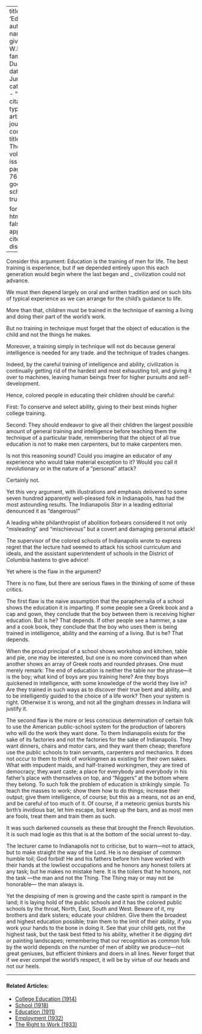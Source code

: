 
---
title: 'Education'
author:
  - name:
      given: W.E.B.
      family: Du Bois
date: Jun. 1912
categories: 
  - ""
citation: 
  type: article-journal
  container-title: The Crisis
  volume: 4
  issue: 2
  page: 74-76
google-scholar: true

format:
  html:
    toc: false
    appendix-cite-as: display
---



Consider this argument: Education is the training of men for life. The best training is experience, but if we depended entirely upon this each generation would begin where the last began and _ civilization could not advance. 

We must then depend largely on oral and written tradition and on such bits of typical experience as we can arrange for the child's guidance to life. 

More than that, children must be trained in the technique of earning a living and doing their part of the world's work. 

But no training in technique must forget that the object of education is the child and not the things he makes. 

Moreover, a training simply in technique will not do because general intelligence is needed for any trade. and the technique of trades changes. 

Indeed, by the careful training of intelligence and ability, civilization is continually getting rid of the hardest and most exhausting toil, and giving it over to machines, leaving human beings freer for higher pursuits and  self-development. 

Hence, colored people in educating their children should be careful: 

First: To conserve and select ability, giving to their best minds higher college training. 

Second: They should endeavor to give all their children the largest possible amount of general training and intelligence before teaching them the technique of a particular trade, remembering that the object of all true education is not to make men carpenters, but to make carpenters men. 

Is not this reasoning sound? Could you imagine an educator of any experience who would take material exception to it? Would you call it revolutionary or in the nature of a "personal" attack? 

Certainly not. 

Yet this very argument, with illustrations and emphasis delivered to some seven hundred apparently well-pleased folk in Indianapolis, has had the most astounding results. The Indianapolis *Star* in a leading editorial denounced it as "dangerous!" 

A leading white philanthropist of abolition forbears considered it not only "misleading" and "mischievous" but a covert and damaging personal attack! 

The supervisor of the colored schools of Indianapolis wrote to express regret that the lecture had seemed to attack his school curriculum and ideals, and the assistant superintendent of schools in the District of Columbia hastens to give advice! 

Yet where is the flaw in the argument? 

There is no flaw, but there are serious flaws in the thinking of some of these critics. 

The first flaw is the naive assumption that the paraphernalia of a school shows the education it is imparting. If some people see a Greek book and a cap and gown, they conclude that the boy between them is receiving higher education. But is he? That depends. If other people see a hammer, a saw and a cook book, they conclude that the boy who uses them is being trained in intélligence, ability and the earning of a living. But is he? That depends. 

When the proud principal of a school shows workshop and kitchen, table and pie, one may be interested, but one is no more convinced than when another shows an array of Greek roots and rounded phrases. One must merely remark: The end of education is neither the table nor the phrase—it is the boy; what kind of boys are you training here? Are they boys quickened in intelligence, with some knowledge of the world they live in? Are they trained in such ways as to discover their true bent and ability, and to be intelligently guided to the choice of a life work? Then your system is right. Otherwise it is wrong, and not all the gingham dresses in Indiana will justify it. 

The second flaw is the more or less conscious determination of certain folk to use the American public-school system for the production of laborers who will do the work they want done. To them Indianapolis exists for the sake of its factories and not the factories for the sake of Indianapolis. They want dinners, chairs and motor cars, and they want them cheap; therefore use the public schools to train servants, carpenters and mechanics. It does not occur to them to think of workingmen as existing for their own sakes. What with impudent maids, and half-trained workingmen, they are tired of democracy; they.want caste; a place for everybody and everybody in his father's place with themselves on top, and "Niggers" at the bottom where they belong. To such folk the problem of education is strikingly simple. To teach the masses to work; show them how to do things; increase their output; give them intelligence, of course; but this as a means, not as an end, and be careful of too much of it. Of course, if a meteoric genius bursts his birth's invidious bar, let him escape, but keep up the bars, and as most men are fools, treat them and train them as such. 

It was such darkened counsels as these that brought the French Revolution. It is such mad logie as this that is at the bottom of the social unrest to-day. 

The lecturer came to Indianapolis not to criticise, but to warn—not to attack, but to make straight the way of the Lord. He is no despiser of common humble toil; God forbid! He and his fathers before him have worked with their hands at the lowliest occupations and he honors any honest toilers at any task; but he makes no mistake here. It is the toilers that he honors, not the task —the man and not the Thing. The Thing may or may not be honorable— the man always is. 

Yet the despising of men is growing and the caste spirit is rampant in the land; it is laying hold of the public schools and it has the colored public schools by the throat, North, East, South and West. Beware of it, my brothers and dark sisters; educate your children. Give them the broadest and highest education possible; train them to the limit of their ability, if you work your hands to the bone in doing it. See that your child gets, not the highest task, but the task best fitted to his ability, whether it be digging dirt or painting landscapes; remembering that our recognition as common folk by the world depends on the number of men of ability we produce—not great geniuses, but efficient thinkers and doers in all lines. Never forget that if we ever compel the world's respect, it will be by virtue of our heads and not our heels. 

<!-- Similar articles start here -->

<hr>
#### Related Articles:

* [College Education (1914)](/Volumes/08/03/college_education.html)
* [School (1918)](/Volumes/16/06/school.html)
* [Education (1911)](/Volumes/01/04/education.html)
* [Employment (1932)](/Volumes/39/09/employment.html)
* [The Right to Work (1933)](/Volumes/40/04/right_to_work.html)

<!-- Similar articles end here -->